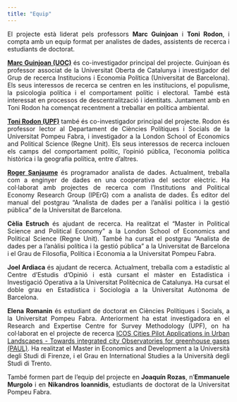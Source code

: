 ```yaml
---
title: "Equip"
---
```


::: {style="text-align: justify"}
El projecte està liderat pels professors **Marc Guinjoan** i **Toni Rodon**, i compta amb un equip format per analistes de dades, assistents de recerca i estudiants de doctorat.

[**Marc Guinjoan (UOC)**](https://sites.google.com/site/marcguinjoan) és co-investigador principal del projecte. Guinjoan és professor associat de la Universitat Oberta de Catalunya i investigador del Grup de recerca Institucions i Economia Política (Universitat de Barcelona). Els seus interessos de recerca se centren en les institucions, el populisme, la psicologia política i el comportament polític i electoral. També està interessat en processos de descentralització i identitats. Juntament amb en Toni Rodon ha començat recentment a treballar en política ambiental.

[**Toni Rodon (UPF)**](https://tonirodon.cat/ca/) també és co-investigador principal del projecte. Rodon és professor lector al Departament de Ciències Polítiques i Socials de la Universitat Pompeu Fabra, i investigador a la London School of Economics and Political Science (Regne Unit). Els seus interessos de recerca inclouen els camps del comportament polític, l'opinió pública, l'economia política històrica i la geografia política, entre d'altres.

[**Roger Sanjaume**](https://rogersanjaume.cat/) és programador analista de dades. Actualment, treballa com a enginyer de dades en una cooperativa del sector elèctric. Ha col·laborat amb projectes de recerca com l'Institutions and Political Economy Research Group (IPErG) com a analista de dades. És editor del manual del postgrau "Analista de dades per a l'anàlisi política i la gestió pública" de la Universitat de Barcelona.

**Cèlia Estruch** és ajudant de recerca. Ha realitzat el "Master in Political Science and Political Economy" a la London School of Economics and Political Science (Regne Unit). També ha cursat el postgrau "Analista de dades per a l'anàlisi política i la gestió pública" a la Universitat de Barcelona i el Grau de Filosofia, Política i Economia a la Universitat Pompeu Fabra.

**Joel Ardiaca** és ajudant de recerca. Actualment, treballa com a estadístic al Centre d'Estudis d'Opinió i està cursant el màster en Estadística i Investigació Operativa a la Universitat Politècnica de Catalunya. Ha cursat el doble grau en Estadística i Sociologia a la Universitat Autònoma de Barcelona.

**Elena Romanin** és estudiant de doctorat en Ciències Polítiques i Socials, a la Universitat Pompeu Fabra. Anteriorment ha estat investigadora en el Research and Expertise Centre for Survey Methodology (UPF), on ha col·laborat en el projecte de recerca [ICOS Cities Pilot Applications in Urban Landscapes - Towards integrated city Observatories for greenhouse gases (PAUL)](https://www.icos-cp.eu/about/icos-in-nutshell/mission). Ha realitzat el Master in Economics and Development a la Università degli Studi di Firenze, i el Grau en International Studies a la Università degli Studi di Trento.

També formen part de l'equip del projecte en **Joaquín Rozas**, n'**Emmanuele Murgolo** i en **Nikandros Ioannidis**, estudiants de doctorat de la Universitat Pompeu Fabra.
:::
